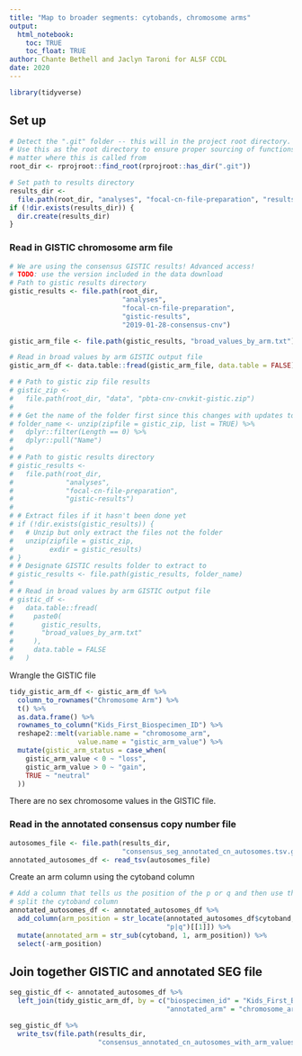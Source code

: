 ```yaml
---
title: "Map to broader segments: cytobands, chromosome arms"
output: 
  html_notebook:
    toc: TRUE
    toc_float: TRUE
author: Chante Bethell and Jaclyn Taroni for ALSF CCDL
date: 2020
---
```


```r
library(tidyverse)
```

## Set up 

```r
# Detect the ".git" folder -- this will in the project root directory.
# Use this as the root directory to ensure proper sourcing of functions no
# matter where this is called from
root_dir <- rprojroot::find_root(rprojroot::has_dir(".git"))

# Set path to results directory
results_dir <-
  file.path(root_dir, "analyses", "focal-cn-file-preparation", "results")
if (!dir.exists(results_dir)) {
  dir.create(results_dir)
}
```

### Read in GISTIC chromosome arm file

```r
# We are using the consensus GISTIC results! Advanced access!
# TODO: use the version included in the data download
# Path to gistic results directory
gistic_results <- file.path(root_dir,
                            "analyses",
                            "focal-cn-file-preparation",
                            "gistic-results",
                            "2019-01-28-consensus-cnv")

gistic_arm_file <- file.path(gistic_results, "broad_values_by_arm.txt")

# Read in broad values by arm GISTIC output file
gistic_arm_df <- data.table::fread(gistic_arm_file, data.table = FALSE)
```


```r
# # Path to gistic zip file results
# gistic_zip <-
#   file.path(root_dir, "data", "pbta-cnv-cnvkit-gistic.zip")
# 
# # Get the name of the folder first since this changes with updates to the date
# folder_name <- unzip(zipfile = gistic_zip, list = TRUE) %>%
#   dplyr::filter(Length == 0) %>%
#   dplyr::pull("Name")
# 
# # Path to gistic results directory
# gistic_results <-
#   file.path(root_dir,
#             "analyses",
#             "focal-cn-file-preparation",
#             "gistic-results")
# 
# # Extract files if it hasn't been done yet
# if (!dir.exists(gistic_results)) {
#   # Unzip but only extract the files not the folder
#   unzip(zipfile = gistic_zip,
#         exdir = gistic_results)
# }
# # Designate GISTIC results folder to extract to
# gistic_results <- file.path(gistic_results, folder_name)
# 
# # Read in broad values by arm GISTIC output file
# gistic_df <-
#   data.table::fread(
#     paste0(
#       gistic_results,
#       "broad_values_by_arm.txt"
#     ),
#     data.table = FALSE
#   )
```

Wrangle the GISTIC file

```r
tidy_gistic_arm_df <- gistic_arm_df %>%
  column_to_rownames("Chromosome Arm") %>%
  t() %>%
  as.data.frame() %>%
  rownames_to_column("Kids_First_Biospecimen_ID") %>%
  reshape2::melt(variable.name = "chromosome_arm",
                 value.name = "gistic_arm_value") %>%
  mutate(gistic_arm_status = case_when(
    gistic_arm_value < 0 ~ "loss",
    gistic_arm_value > 0 ~ "gain",
    TRUE ~ "neutral"
  ))
```

There are no sex chromosome values in the GISTIC file.

### Read in the annotated consensus copy number file

```r
autosomes_file <- file.path(results_dir, 
                            "consensus_seg_annotated_cn_autosomes.tsv.gz")
annotated_autosomes_df <- read_tsv(autosomes_file)
```

Create an arm column using the cytoband column

```r
# Add a column that tells us the position of the p or q and then use this to
# split the cytoband column
annotated_autosomes_df <- annotated_autosomes_df %>%
  add_column(arm_position = str_locate(annotated_autosomes_df$cytoband, 
                                       "p|q")[[1]]) %>%
  mutate(annotated_arm = str_sub(cytoband, 1, arm_position)) %>%
  select(-arm_position)
```

## Join together GISTIC and annotated SEG file

```r
seg_gistic_df <- annotated_autosomes_df %>%
  left_join(tidy_gistic_arm_df, by = c("biospecimen_id" = "Kids_First_Biospecimen_ID",
                                       "annotated_arm" = "chromosome_arm"))
```

```r
seg_gistic_df %>%
  write_tsv(file.path(results_dir, 
                      "consensus_annotated_cn_autosomes_with_arm_values.tsv.gz"))
```

